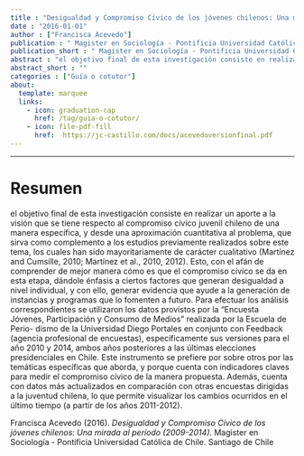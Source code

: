 ```yaml
---
title : "Desigualdad y Compromiso Cı́vico de los jóvenes chilenos: Una mirada al perı́odo (2009-2014)"
date : "2016-01-01"
author : ["Francisca Acevedo"]
publication : " Magister en Sociología - Pontificia Universidad Católica de Chile. Santiago de Chile"
publication_short : " Magister en Sociología - Pontificia Universidad Católica de Chile. Santiago de Chile"
abstract : "el objetivo final de esta investigación consiste en realizar un aporte a la visión que se tiene respecto al compromiso cı́vico juvenil chileno de una manera especı́fica, y desde una aproximación cuantitativa al problema, que sirva como complemento a los estudios previamente realizados sobre este tema, los cuales han sido mayoritariamente de carácter cualitativo (Martı́nez and Cumsille, 2010; Martı́nez et al., 2010, 2012). Esto, con el afán de comprender de mejor manera cómo es que el compromiso cı́vico se da en esta etapa, dándole énfasis a ciertos factores que generan desigualdad a nivel individual, y con ello, generar evidencia que ayude a la generación de instancias y programas que lo fomenten a futuro. Para efectuar los análisis correspondientes se utilizaron los datos provistos por la “Encuesta Jóvenes, Participación y Consumo de Medios” realizada por la Escuela de Perio- dismo de la Universidad Diego Portales en conjunto con Feedback (agencia profesional de encuestas), especı́ficamente sus versiones para el año 2010 y 2014, ambos años posteriores a las últimas elecciones presidenciales en Chile. Este instrumento se prefiere por sobre otros por las temáticas especı́ficas que aborda, y porque cuenta con indicadores claves para medir el compromiso cı́vico de la manera propuesta. Además, cuenta con datos más actualizados en comparación con otras encuestas dirigidas a la juventud chilena, lo que permite visualizar los cambios ocurridos en el último tiempo (a partir de los años 2011-2012)."
abstract_short : ""
categories : ["Guía o cotutor"]
about:
  template: marquee
  links:
    - icon: graduation-cap
      href: /tag/guia-o-cotutor/
    - icon: file-pdf-fill
      href:  https://jc-castillo.com/docs/acevedoversionfinal.pdf
---
```

---

# Resumen

el objetivo final de esta investigación consiste en realizar un
aporte a la visión que se tiene respecto al compromiso cı́vico juvenil chileno de una manera
especı́fica, y desde una aproximación cuantitativa al problema, que sirva como complemento
a los estudios previamente realizados sobre este tema, los cuales han sido mayoritariamente
de carácter cualitativo (Martı́nez and Cumsille, 2010; Martı́nez et al., 2010, 2012). Esto, con
el afán de comprender de mejor manera cómo es que el compromiso cı́vico se da en esta
etapa, dándole énfasis a ciertos factores que generan desigualdad a nivel individual, y con
ello, generar evidencia que ayude a la generación de instancias y programas que lo fomenten
a futuro.
Para efectuar los análisis correspondientes se utilizaron los datos provistos por la
“Encuesta Jóvenes, Participación y Consumo de Medios” realizada por la Escuela de Perio-
dismo de la Universidad Diego Portales en conjunto con Feedback (agencia profesional de
encuestas), especı́ficamente sus versiones para el año 2010 y 2014, ambos años posteriores a
las últimas elecciones presidenciales en Chile. Este instrumento se prefiere por sobre otros
por las temáticas especı́ficas que aborda, y porque cuenta con indicadores claves para medir
el compromiso cı́vico de la manera propuesta. Además, cuenta con datos más actualizados
en comparación con otras encuestas dirigidas a la juventud chilena, lo que permite visualizar
los cambios ocurridos en el último tiempo (a partir de los años 2011-2012).


::: {.callout-note title="How to cite this work"}

Francisca Acevedo (2016). *Desigualdad y Compromiso Cı́vico de los jóvenes chilenos: Una mirada al perı́odo (2009-2014)*.  Magister en Sociología - Pontificia Universidad Católica de Chile. Santiago de Chile

:::

